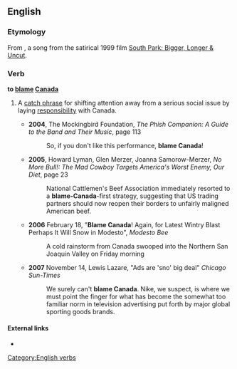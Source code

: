 ==English==

===Etymology===
From {{w|Blame Canada}}, a song from the satirical 1999 film [[w:South Park: Bigger, Longer & Uncut|South Park: Bigger, Longer & Uncut]].

===Verb===
'''to [[blame]] [[Canada]]''' [[Category:English verbs]]

# {{idiom}} A [[catch phrase]] for shifting attention away from a serious social issue by laying [[responsibility]] with Canada.
#* '''2004''', The Mockingbird Foundation, ''The Phish Companion: A Guide to the Band and Their Music'', page 113
#*: So, if you don't like this performance, '''blame Canada'''!
#* '''2005''', Howard Lyman, Glen Merzer, Joanna Samorow-Merzer, ''No More Bull!: The Mad Cowboy Targets America's Worst Enemy, Our Diet'', page 23
#*: National Cattlemen's Beef Association immediately resorted to a '''blame-Canada'''-first strategy, suggesting that US trading partners should now reopen their borders to unfairly maligned American beef.
#* '''2006''' February 18, "'''Blame Canada'''! Again, for Latest Wintry Blast Perhaps It Will Snow in Modesto", ''Modesto Bee''
#*: A cold rainstorm from Canada swooped into the Northern San Joaquin Valley on Friday morning<!--,-->
#* '''2007''' November 14, Lewis Lazare, "Ads are 'sno' big deal" ''Chicago Sun-Times''
#*: We surely can't '''blame Canada'''. Nike, we suspect, is where we must point the finger for what has become the somewhat too familiar norm in television advertising put forth by major global sporting goods brands.

====External links====
*{{pedialite}}